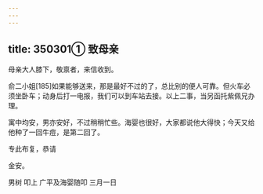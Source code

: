 ```yaml
---
---
---
```

title: 350301① 致母亲
---




母亲大人膝下，敬禀者，来信收到。

俞二小姐[185]如果能够送来，那是最好不过的了，总比别的便人可靠。但火车必须坐卧车；动身后打一电报，我们可以到车站去接。以上二事，当另函托紫佩兄办理。

寓中均安，男亦安好，不过稍稍忙些。海婴也很好，大家都说他大得快；今天又给他种了一回牛痘，是第二回了。

专此布复，恭请

金安。

男树 叩上 广平及海婴随叩 三月一日